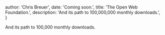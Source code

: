 
  author: 'Chris Breuer',
  date: 'Coming soon.',
  title: 'The Open Web Foundation.',
  description: 'And its path to 100,000,000 monthly downloads.',
}


And its path to 100,000 monthly downloads.
